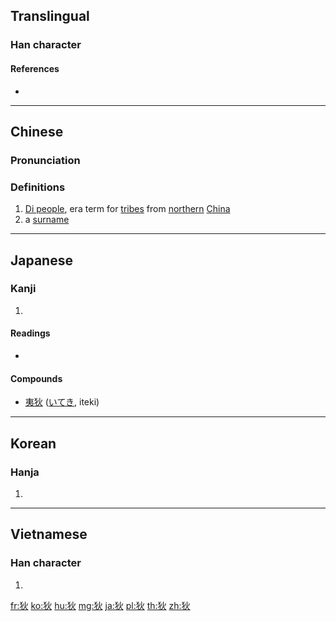 ==Translingual==

===Han character===
{{Han char|rn=94|rad=犬|as=04|sn=7|four=49280|canj=KHF|ids=⿰犭火}}

====References====
* {{Han ref|kx=0707.240|dkj=20290|dj=1120.060|hdz=21337.010|uh=72C4|ud=29380|bh=A866|bd=43110}}

----

==Chinese==
{{zh-forms}}

===Pronunciation===
{{zh-pron
|m=dí,tì
|c=dik6
|mc=y
|oc=y
|ma=
|cat=pn
}}

===Definitions===
# [[w:Beidi|Di people]], {{w|Zhou dynasty}} era term for [[tribe]]s from [[northern]] [[China]]
# a [[surname]]

----

==Japanese==

===Kanji===
{{ja-kanji|grade=|rs=犬04}}

# {{defn|lang=ja|sort=犬04}}

====Readings====
* {{ja-readings|on=[[てき]] (teki)|kun=[[えびす]] (ebisu)}}

====Compounds====
* [[夷狄]] ([[いてき]], iteki)

----

==Korean==

===Hanja===
{{ko-hanja|hangeul=적|eumhun=|rv=jeok|mr=chŏk|y=cek}}

# {{defn|lang=ko|sort=犬04}}

----

==Vietnamese==

===Han character===
{{vi-hantu|[[địch]], [[đệt]]|rs=犬04}}

# {{defn|lang=vi|sort=犬04}}

[[fr:狄]]
[[ko:狄]]
[[hu:狄]]
[[mg:狄]]
[[ja:狄]]
[[pl:狄]]
[[th:狄]]
[[zh:狄]]